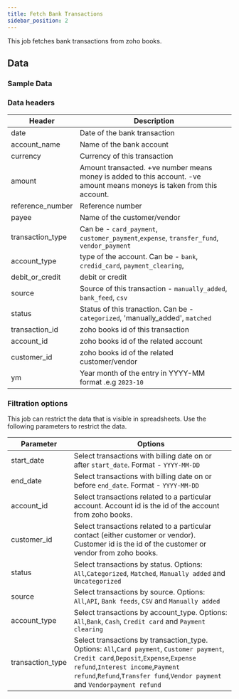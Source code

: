 ```yaml
---
title: Fetch Bank Transactions
sidebar_position: 2
---
```



This job fetches bank transactions from zoho books. 

<AddJob
  template="gsheet_zoho_books_db_get_bank_transactions"
/>

## Data

### Sample Data

<Gsheet
  src="https://docs.google.com/spreadsheets/d/1-gX-uq5YrTW-6gQJYM-mNXitEOfJLTiQCvPtV8CR1Yc/edit#gid=1277769755"
/>


### Data headers

| Header | Description |
|----|----|
| date | Date of the bank transaction |
| account_name | Name of the bank account |
| currency | Currency of this transaction |
| amount | Amount transacted. +ve number means money is added to this account. -ve amount means moneys is taken from this account. |
| reference_number | Reference number |
| payee | Name of the customer/vendor  |
| transaction_type | Can be - `card_payment`, `customer_payment`,`expense`, `transfer_fund`, `vendor_payment` |
| account_type | type of the account. Can be - `bank`, `credid_card`, `payment_clearing`,  |
| debit_or_credit | debit or credit |
| source | Source of this transaction - `manually_added`, `bank_feed`, `csv` |
| status | Status of this tranaction. Can be - `categorized`, 'manually_added', `matched` |
| transaction_id | zoho books id of this transaction |
| account_id | zoho books id of the related account |
| customer_id | zoho books id of the related customer/vendor |
| ym | Year month of the entry in YYYY-MM format .e.g `2023-10` |


### Filtration options

This job can restrict the data that is visible in spreadsheets. Use the following parameters to restrict the data.

| Parameter | Options |
|----|----|
| start_date | Select transactions with billing date on or after `start_date`. Format - `YYYY-MM-DD` |
| end_date | Select transactions with billing date on or before `end_date`. Format - `YYYY-MM-DD` |
| account_id | Select transactions related to a particular account. Account id is the id of the account from zoho books. |
| customer_id | Select transactions related to a particular contact (either customer or vendor). Customer id is the id of the customer or vendor from zoho books. |
| status | Select transactions by status. Options: `All`,`Categorized`, `Matched`, `Manually added` and `Uncategorized` |
| source | Select transactions by source. Options: `All`,`API`, `Bank feeds`, `CSV` and `Manually added` |
| account_type | Select transactions by account_type. Options: `All`,`Bank`, `Cash`, `Credit card` and `Payment clearing` |
| transaction_type | Select transactions by transaction_type. Options: `All`,`Card payment`, `Customer payment`, `Credit card`,`Deposit`,`Expense`,`Expense refund`,`Interest income`,`Payment refund`,`Refund`,`Transfer fund`,`Vendor payment` and `Vendorpayment refund` |

<!---
## Others

### Similar jobs

Similar sort of data can be achieved by using get accounting transaction job and filtering it by invoice type. 

### Reports that use this job

Here are some of the report templates that use this job: 
-->
